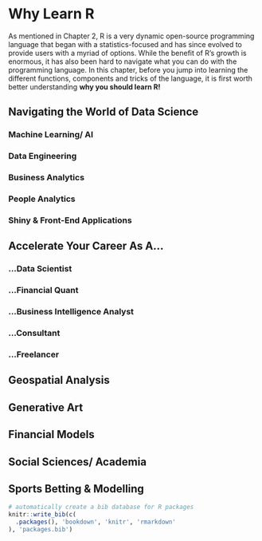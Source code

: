 # Why Learn R

As mentioned in Chapter 2, R is a very dynamic open-source programming language that began with a statistics-focused and has since evolved to provide users with a myriad of options. While the benefit of R's growth is enormous, it has also been hard to navigate what you can do with the programming language. In this chapter, before you jump into learning the different functions, components and tricks of the language, it is first worth better understanding **why you should learn R!**


## Navigating the World of Data Science

### Machine Learning/ AI

### Data Engineering

### Business Analytics

### People Analytics

### Shiny & Front-End Applications

## Accelerate Your Career As A...

### ...Data Scientist

### ...Financial Quant

### ...Business Intelligence Analyst

### ...Consultant

### ...Freelancer

## Geospatial Analysis

## Generative Art

## Financial Models

### 

## Social Sciences/ Academia

## Sports Betting & Modelling


```r
# automatically create a bib database for R packages
knitr::write_bib(c(
  .packages(), 'bookdown', 'knitr', 'rmarkdown'
), 'packages.bib')
```

